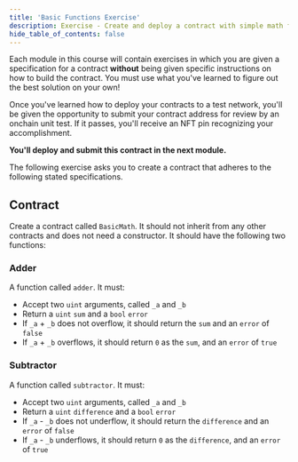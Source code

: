 ```yaml
---
title: 'Basic Functions Exercise'
description: Exercise - Create and deploy a contract with simple math functions.
hide_table_of_contents: false
---
```


Each module in this course will contain exercises in which you are given a specification for a contract **without** being given specific instructions on how to build the contract. You must use what you've learned to figure out the best solution on your own!

<Note>
Once you've learned how to deploy your contracts to a test network, you'll be given the opportunity to submit your contract address for review by an onchain unit test. If it passes, you'll receive an NFT pin recognizing your accomplishment.

**You'll deploy and submit this contract in the next module.**
</Note>


The following exercise asks you to create a contract that adheres to the following stated specifications.

## Contract

Create a contract called `BasicMath`. It should not inherit from any other contracts and does not need a constructor. It should have the following two functions:

### Adder

A function called `adder`. It must:

- Accept two `uint` arguments, called `_a` and `_b`
- Return a `uint` `sum` and a `bool` `error`
- If `_a` + `_b` does not overflow, it should return the `sum` and an `error` of `false`
- If `_a` + `_b` overflows, it should return `0` as the `sum`, and an `error` of `true`

### Subtractor

A function called `subtractor`. It must:

- Accept two `uint` arguments, called `_a` and `_b`
- Return a `uint` `difference` and a `bool` `error`
- If `_a` - `_b` does not underflow, it should return the `difference` and an `error` of `false`
- If `_a` - `_b` underflows, it should return `0` as the `difference`, and an `error` of `true`
